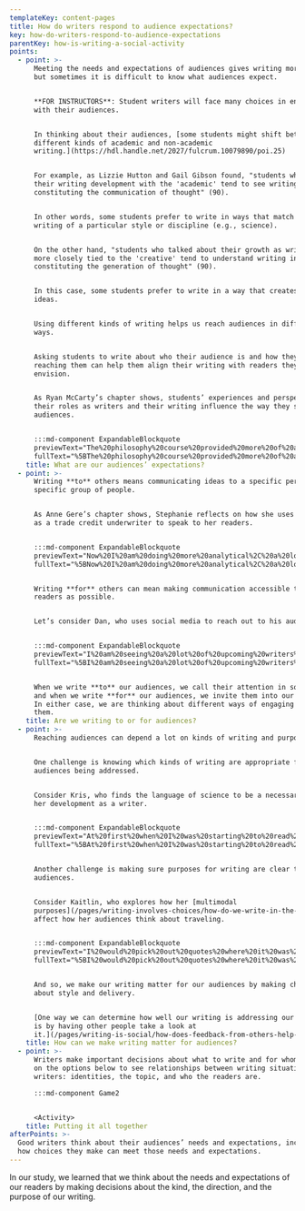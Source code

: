 ```yaml
---
templateKey: content-pages
title: How do writers respond to audience expectations?
key: how-do-writers-respond-to-audience-expectations
parentKey: how-is-writing-a-social-activity
points:
  - point: >-
      Meeting the needs and expectations of audiences gives writing more impact,
      but sometimes it is difficult to know what audiences expect.


      **FOR INSTRUCTORS**: Student writers will face many choices in engaging
      with their audiences. 


      In thinking about their audiences, [some students might shift between
      different kinds of academic and non-academic
      writing.](https://hdl.handle.net/2027/fulcrum.10079890/poi.25) 


      For example, as Lizzie Hutton and Gail Gibson found, "students who align
      their writing development with the 'academic' tend to see writing as
      constituting the communication of thought" (90).


      In other words, some students prefer to write in ways that match the
      writing of a particular style or discipline (e.g., science).


      On the other hand, "students who talked about their growth as writers as
      more closely tied to the 'creative' tend to understand writing instead as
      constituting the generation of thought" (90). 


      In this case, some students prefer to write in a way that creates new
      ideas.


      Using different kinds of writing helps us reach audiences in different
      ways.


      Asking students to write about who their audience is and how they are
      reaching them can help them align their writing with readers they
      envision.


      As Ryan McCarty’s chapter shows, students’ experiences and perspectives of
      their roles as writers and their writing influence the way they see their
      audiences.


      :::md-component ExpandableBlockquote
      previewText="The%20philosophy%20course%20provided%20more%20of%20a%20contrast%20..."
      fullText="%5BThe%20philosophy%20course%20provided%20more%20of%20a%20contrast%2C%20I%20think%20more%20of%20a%20development%2C%20because%20it%20was%20a%20different%20form%20of%20writing.%20It%20also%20helped%20me%20reflect%20upon%20the%20way%20we%20write%20in%20science.%20Between%20the%20two%2C%20it%20showed%20me%20how%20I%20can%20communicate%20effectively%20when%20we%20do%20talk%20about%u2014okay%2C%20so%20you%u2019re%20talking%20to%20more%20of%20a%20lay%20audience%20as%20opposed%20to%20the%20scientific%20community%20in%20communicating%20your%20research.%20Let%u2019s%20look%20at%20different%20ways%20to%20read%20and%20write.%5D%28https%3A//hdl.handle.net/2027/fulcrum.10079890/poi.30%29"
    title: What are our audiences’ expectations?
  - point: >-
      Writing **to** others means communicating ideas to a specific person or a
      specific group of people.


      As Anne Gere’s chapter shows, Stephanie reflects on how she uses writing
      as a trade credit underwriter to speak to her readers.


      :::md-component ExpandableBlockquote
      previewText="Now%20I%20am%20doing%20more%20analytical%2C%20a%20lot%20of%20persuasive%20writing%20%u2026"
      fullText="%5BNow%20I%20am%20doing%20more%20analytical%2C%20a%20lot%20of%20persuasive%20writing.%20Here%u2019s%20what%20I%20recommend.%20Here%20are%20seven%20or%20eight%20bullet%20points%20of%20financial%20ratios%20%20and%20%20positive%20or%20negative%20news%20and%20press%20releases.%20Here%u2019s%20%20how%20the%20soybean%20crop%20is%20going%20in%20Brazil%20and%20all%20that%u2026%20diplomatic%20emails%20to%20%20brokers%2C%20the%20people%20who%20stand%20between%20us%20and%20our%20clients%2C%20trying%20to%20sugarcoat%20the%20no%u2019s%20and%20make%20the%20yes%u2019s%20kind%20of%20sound%20like%20we%u2019re%20doing%20them%20a%20favor.%5D%28https%3A//hdl.handle.net/2027/fulcrum.10079890/poi.37%29"


      Writing **for** others can mean making communication accessible to as many
      readers as possible.


      Let’s consider Dan, who uses social media to reach out to his audience.


      :::md-component ExpandableBlockquote
      previewText="I%20am%20seeing%20a%20lot%20of%20upcoming%20writers%20or%20a%20lot%20of%20upcoming%20students%20%u2026"
      fullText="%5BI%20am%20seeing%20a%20lot%20of%20upcoming%20writers%20or%20a%20lot%20of%20upcoming%20students%20because%20they%u2019re%20interacting%20with%20me%20on%20Twitter%20on%20an%20everyday%20basis%20or%20on%20Facebook%u2026%20Social%20media%u2014I%20like%20to%20think%20of%20it%20as%20talking%20from%20a%20position%20of%20power.%20You%20can%20say%2C%20%u2018Why%20don%u2019t%20you%20look%20at%u2026%5D%28https%3A//hdl.handle.net/2027/fulcrum.10079890/poi.38%29"


      When we write **to** our audiences, we call their attention in some way,
      and when we write **for** our audiences, we invite them into our writing.
      In either case, we are thinking about different ways of engaging with
      them.
    title: Are we writing to or for audiences?
  - point: >-
      Reaching audiences can depend a lot on kinds of writing and purpose.


      One challenge is knowing which kinds of writing are appropriate for the
      audiences being addressed.


      Consider Kris, who finds the language of science to be a necessary step in
      her development as a writer.


      :::md-component ExpandableBlockquote
      previewText="At%20first%20when%20I%20was%20starting%20to%20read%20papers%20..."
      fullText="%5BAt%20first%20when%20I%20was%20starting%20to%20read%20papers%20I%20thought%20scientists%20used%20unnecessarily%20large%20words%20to%20describe%20things.%20Then%20what%20I%20found%20as%20I%20started%20writing%20was%20that%20we%20have%20a%20specific%20vocabulary%2C%20just%20like%20any%20field%20does%2C%20and%20it%u2019s%20just%20way%20easier%20to%20communicate%20in%20that%20way.%20You%20can%20use%20one%20word%20to%20describe%20what%20would%20have%20to%20be%20used%20as%20a%20whole%20sentence.%5D%28https%3A//hdl.handle.net/2027/fulcrum.10079890/poi.29%29"


      Another challenge is making sure purposes for writing are clear to
      audiences.


      Consider Kaitlin, who explores how her [multimodal
      purposes](/pages/writing-involves-choices/how-do-we-write-in-the-digital-age/what-is-multimodal-composition-and-where-do-people-encounter-it/#what-counts-as-multimodal-composition)
      affect how her audiences think about traveling.


      :::md-component ExpandableBlockquote
      previewText="I%20would%20pick%20out%20quotes%20where%20it%20was%20making%20the%20point%20that%20I%20wanted%20..."
      fullText="%5BI%20would%20pick%20out%20quotes%20where%20it%20was%20making%20the%20point%20that%20I%20wanted%20but%20over%20an%20image%2C%20so%20you%u2019re%20not%20just%20immediately%20assaulted%20with%20a%20ton%20of%20text.%20You%20have%20%20to%20%20scroll%20%20over%20%20it%20%20to%20%20see%20%20it%u2026%20%u2018Why%20do%20people%20adventure%2C%20and%20what%20do%20they%20know%20that%20I%20don%u2019t%3F%5D%28https%3A//hdl.handle.net/2027/fulcrum.10079890/poi.35%29"


      And so, we make our writing matter for our audiences by making choices
      about style and delivery.


      [One way we can determine how well our writing is addressing our audiences
      is by having other people take a look at
      it.](/pages/writing-is-social/how-does-feedback-from-others-help-us-get-better-at-writing/what-can-feedback-do/#what-about-peer-review)
    title: How can we make writing matter for audiences?
  - point: >-
      Writers make important decisions about what to write and for whom. Click
      on the options below to see relationships between writing situations and
      writers: identities, the topic, and who the readers are.

      :::md-component Game2


      <Activity>
    title: Putting it all together
afterPoints: >-
  Good writers think about their audiences’ needs and expectations, including
  how choices they make can meet those needs and expectations.
---
```

In our study, we learned that we think about the needs and expectations of our readers by making decisions about the kind, the direction, and the purpose of our writing.
